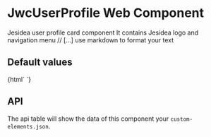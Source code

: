 
<Meta title="jwc-user-profile" />

# JwcUserProfile Web Component

Jesidea user profile card component
It contains Jesidea logo and navigation menu
// [...] use markdown to format your text

## Default values

<Preview withToolbar>
  <Story name="simple" height="150px">
    {html` <jwc-user-profile></jwc-user-profile> `}
  </Story>
</Preview>

<!-- ## with logo image
<Preview withToolbar>
    <Story name="with logo" height="150px">
        {html`
            <jwc-user-profile
                image="https://www.bioecoactual.com/wp-content/uploads/2016/09/gandhi.jpg"
            ></jwc-user-profile>
        `}
    </Story>
</Preview>

## with custom data

<Preview withToolbar>
    <Story name="with custom data" height="150px">
        {html`
            <jwc-user-profile data='{ "name": "My project",  "description": "My description bla bla", "website": "http://google.com" }'></jwc-user-profile>
        `}
    </Story>
</Preview> -->

## API

The api table will show the data of this component your `custom-elements.json`.

<Props of="jwc-user-profile" />
